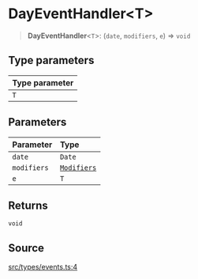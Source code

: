# DayEventHandler\<T\>

<a id="undefined" name="undefined"></a>

> **DayEventHandler**\<`T`\>: (`date`, `modifiers`, `e`) => `void`

## Type parameters

| Type parameter |
| :------ |
| `T` |

## Parameters

| Parameter | Type |
| :------ | :------ |
| `date` | `Date` |
| `modifiers` | [`Modifiers`](/docs/api/next/type-aliases/Modifiers.md) |
| `e` | `T` |

## Returns

`void`

## Source

[src/types/events.ts:4](https://github.com/gpbl/react-day-picker/blob/next/src/types/events.ts#L4)
